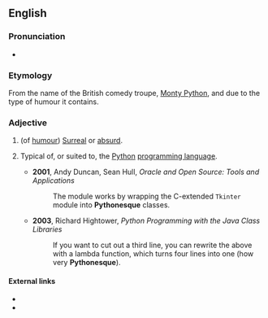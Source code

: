 ==English==

===Pronunciation===
*{{audio|en-uk-Pythonesque.ogg|Audio (UK)}}

===Etymology===
From the name of the British comedy troupe, [[Monty Python]], and due to the type of humour it contains.

===Adjective===
{{en-adj}}

# (of [[humour]]) [[surreal|Surreal]] or [[absurd]].
# {{computing|informal}} Typical of, or suited to, the [[Python]] [[programming language]].
#* '''2001''', Andy Duncan, Sean Hull, ''Oracle and Open Source: Tools and Applications''
#*: The module works by wrapping the C-extended <code>Tkinter</code> module into '''Pythonesque''' classes.
#* '''2003''', Richard Hightower, ''Python Programming with the Java Class Libraries''
#*: If you want to cut out a third line, you can rewrite the above with a lambda function, which turns four lines into one (how very '''Pythonesque''').

====External links====
* {{pedialite|Monty Python}}
* {{pedialite|Monty Python's Flying Circus}}